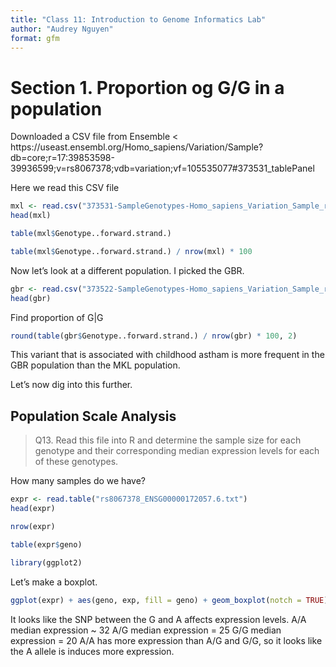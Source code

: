 ```yaml
---
title: "Class 11: Introduction to Genome Informatics Lab"
author: "Audrey Nguyen"
format: gfm
---
```


# Section 1. Proportion og G/G in a population

Downloaded a CSV file from Ensemble < https://useast.ensembl.org/Homo_sapiens/Variation/Sample?db=core;r=17:39853598-39936599;v=rs8067378;vdb=variation;vf=105535077#373531_tablePanel

Here we read this CSV file

```r
mxl <- read.csv("373531-SampleGenotypes-Homo_sapiens_Variation_Sample_rs8067378 (1).csv")
head(mxl)
```

```r
table(mxl$Genotype..forward.strand.)
```

```r
table(mxl$Genotype..forward.strand.) / nrow(mxl) * 100
```

Now let's look at a different population. I picked the GBR.

```r
gbr <- read.csv("373522-SampleGenotypes-Homo_sapiens_Variation_Sample_rs8067378.csv")
head(gbr)
```

Find proportion of G|G

```r
round(table(gbr$Genotype..forward.strand.) / nrow(gbr) * 100, 2)
```

This variant that is associated with childhood astham is more frequent in the GBR population than the MKL population. 

Let's now dig into this further. 

## Population Scale Analysis

> Q13. Read this file into R and determine the sample size for each genotype and their corresponding median expression levels for each of these genotypes.

How many samples do we have?

```r
expr <- read.table("rs8067378_ENSG00000172057.6.txt")
head(expr)
```

```r
nrow(expr)
```

```r
table(expr$geno)
```

```r
library(ggplot2)
```

Let's make a boxplot.

```r
ggplot(expr) + aes(geno, exp, fill = geno) + geom_boxplot(notch = TRUE)
```

It looks like the SNP between the G and A affects expression levels. 
A/A median expression ~ 32
A/G median expression = 25
G/G median expression = 20
A/A has more expression than A/G and G/G, so it looks like the A allele is induces more expression. 
